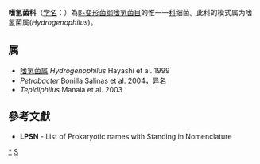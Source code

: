 {{Automatic taxobox
| taxon = Hydrogenophilaceae
| authority = Garrity et al., 2006
| parent authority = Garrity et al. 2006
| type genus = 嗜氢菌属<br>''Hydrogenophilus''
| type genus authority = Hayashi et al., 1999
}}
'''嗜氢菌科'''（[[学名|学名]]：{{lang|la|''Hydrogenophilaceae''}}）為[[β-变形菌纲|β-变形菌纲]][[嗜氢菌目|嗜氢菌目]]的惟一一[[科|科]]细菌。此科的模式属为嗜氢菌属(''Hydrogenophilus'')。

==属==
* [[嗜氢菌属|嗜氢菌属]] ''Hydrogenophilus'' Hayashi et al. 1999
* ''Petrobacter'' Bonilla Salinas et al. 2004，异名
* ''Tepidiphilus'' Manaia et al. 2003

==參考文獻==
{{reflist}}
* '''LPSN''' - List of Prokaryotic names with Standing in Nomenclature

{{taxonbar}}

[[Category:_嗜氢菌科|*]]
[[Category:1999年描述的分类群|S]]